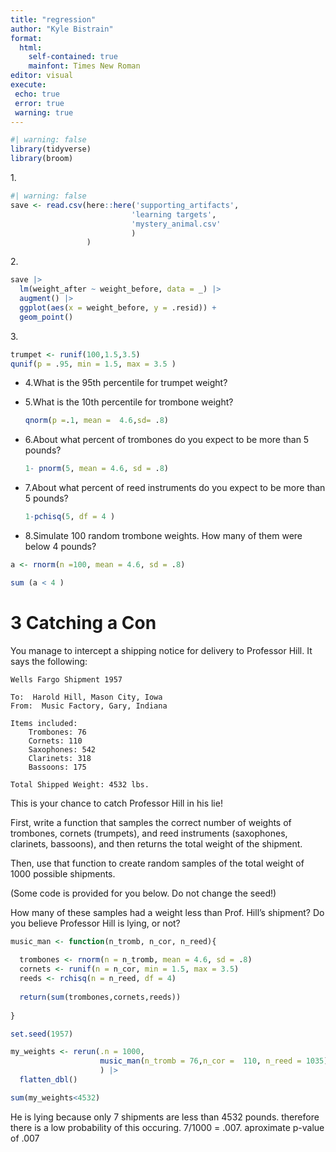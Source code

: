 ```yaml
---
title: "regression"
author: "Kyle Bistrain"
format:
  html:
    self-contained: true
    mainfont: Times New Roman
editor: visual
execute:
 echo: true
 error: true
 warning: true
---
```


```r
#| warning: false
library(tidyverse)
library(broom)

```

1\.

```r
#| warning: false
save <- read.csv(here::here('supporting_artifacts', 
                           'learning targets', 
                           'mystery_animal.csv'
                           )
                 )
```

2\.

```r

save |> 
  lm(weight_after ~ weight_before, data = _) |> 
  augment() |> 
  ggplot(aes(x = weight_before, y = .resid)) +
  geom_point()


```

3\.

```r

trumpet <- runif(100,1.5,3.5)
qunif(p = .95, min = 1.5, max = 3.5 )
```

-   4.What is the 95th percentile for trumpet weight?

-   5.What is the 10th percentile for trombone weight?

    ```r
    qnorm(p =.1, mean =  4.6,sd= .8)

    ```

-   6.About what percent of trombones do you expect to be more than 5 pounds?

    ```r
    1- pnorm(5, mean = 4.6, sd = .8)
    ```

-   7.About what percent of reed instruments do you expect to be more than 5 pounds?

    ```r
    1-pchisq(5, df = 4 )
    ```

-   8.Simulate 100 random trombone weights. How many of them were below 4 pounds?

```r
a <- rnorm(n =100, mean = 4.6, sd = .8)

sum (a < 4 )
```

# **3 Catching a Con**

You manage to intercept a shipping notice for delivery to Professor Hill. It says the following:

    Wells Fargo Shipment 1957

    To:  Harold Hill, Mason City, Iowa
    From:  Music Factory, Gary, Indiana

    Items included:
        Trombones: 76
        Cornets: 110
        Saxophones: 542
        Clarinets: 318
        Bassoons: 175
        
    Total Shipped Weight: 4532 lbs.

This is your chance to catch Professor Hill in his lie!

First, write a function that samples the correct number of weights of trombones, cornets (trumpets), and reed instruments (saxophones, clarinets, bassoons), and then returns the total weight of the shipment.

Then, use that function to create random samples of the total weight of 1000 possible shipments.

(Some code is provided for you below. Do not change the seed!)

How many of these samples had a weight less than Prof. Hill's shipment? Do you believe Professor Hill is lying, or not?

```r


music_man <- function(n_tromb, n_cor, n_reed){
  
  trombones <- rnorm(n = n_tromb, mean = 4.6, sd = .8)
  cornets <- runif(n = n_cor, min = 1.5, max = 3.5)
  reeds <- rchisq(n = n_reed, df = 4)
  
  return(sum(trombones,cornets,reeds))
  
}

set.seed(1957)

my_weights <- rerun(.n = 1000, 
                    music_man(n_tromb = 76,n_cor =  110, n_reed = 1035)
                    ) |> 
  flatten_dbl()

```

```r
sum(my_weights<4532)
```

He is lying because only 7 shipments are less than 4532 pounds. therefore there is a low probability of this occuring. 7/1000 = .007. aproximate p-value of .007
